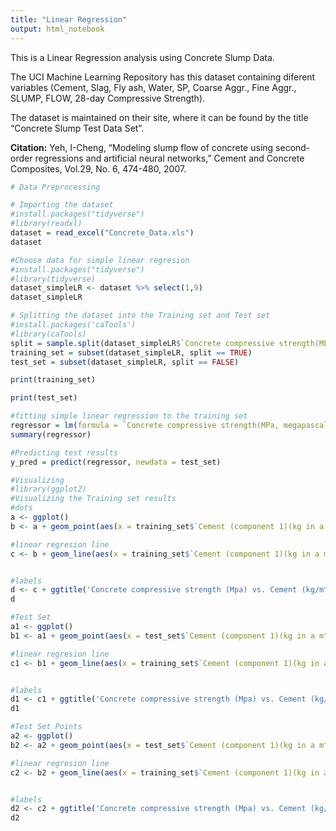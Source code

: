 ```yaml
---
title: "Linear Regression"
output: html_notebook
---
```

This is a Linear Regression analysis using Concrete Slump Data.

The UCI Machine Learning Repository has this dataset containing diferent variables (Cement, Slag, Fly ash, Water, SP, Coarse Aggr., Fine Aggr., SLUMP, FLOW, 28-day Compressive Strength). 

The dataset is maintained on their site, where it can be found by the title "Concrete Slump Test Data Set".

<b>Citation:</b>
Yeh, I-Cheng, "Modeling slump flow of concrete using second-order regressions and artificial neural networks," Cement and Concrete Composites, Vol.29, No. 6, 474-480, 2007.



```r
# Data Preprocessing

# Importing the dataset
#install.packages("tidyverse")
#library(readxl)
dataset = read_excel("Concrete_Data.xls")
dataset
```
```r
#Choose data for simple linear regresion
#install.packages("tidyverse")
#library(tidyverse)
dataset_simpleLR <- dataset %>% select(1,9)
dataset_simpleLR
```


```r

# Splitting the dataset into the Training set and Test set
#install.packages('caTools')
#library(caTools)
split = sample.split(dataset_simpleLR$`Concrete compressive strength(MPa, megapascals)`, SplitRatio = 0.8)
training_set = subset(dataset_simpleLR, split == TRUE)
test_set = subset(dataset_simpleLR, split == FALSE)

```
```r
print(training_set)
```
```r
print(test_set)
```
```r
#fitting simple linear regression to the training set
regressor = lm(formula = `Concrete compressive strength(MPa, megapascals)` ~ `Cement (component 1)(kg in a m^3 mixture)`, data = training_set)
summary(regressor)
```

```r
#Predicting test results
y_pred = predict(regressor, newdata = test_set)

```

```r
#Visualizing
#library(ggplot2)
#Visualizing the Training set results
#dots
a <- ggplot() 
b <- a + geom_point(aes(x = training_set$`Cement (component 1)(kg in a m^3 mixture)`, y = training_set$`Concrete compressive strength(MPa, megapascals)`),colour = 'red')

#linear regresion line
c <- b + geom_line(aes(x = training_set$`Cement (component 1)(kg in a m^3 mixture)`, y = predict(regressor, newdata = training_set)), colour = 'blue')


#labels
d <- c + ggtitle('Concrete compressive strength (Mpa) vs. Cement (kg/m^3)') + xlab('Cement (kg/m^3)') + ylab('Concrete compressive strength (Mpa)')
d
```
```r
#Test Set
a1 <- ggplot() 
b1 <- a1 + geom_point(aes(x = test_set$`Cement (component 1)(kg in a m^3 mixture)`, y = test_set$`Concrete compressive strength(MPa, megapascals)`),colour = 'red')

#linear regresion line
c1 <- b1 + geom_line(aes(x = training_set$`Cement (component 1)(kg in a m^3 mixture)`, y = predict(regressor, newdata = training_set)), colour = 'blue') 


#labels
d1 <- c1 + ggtitle('Concrete compressive strength (Mpa) vs. Cement (kg/m^3)') + xlab('Cement (kg/m^3)') + ylab('Concrete compressive strength (Mpa)')
d1
```
```r
#Test Set Points
a2 <- ggplot() 
b2 <- a2 + geom_point(aes(x = test_set$`Cement (component 1)(kg in a m^3 mixture)`, y = test_set$`Concrete compressive strength(MPa, megapascals)`),colour = 'red')

#linear regresion line
c2 <- b2 + geom_line(aes(x = training_set$`Cement (component 1)(kg in a m^3 mixture)`, y = predict(regressor, newdata = training_set)), colour = 'blue') + geom_point(aes(x = test_set$`Cement (component 1)(kg in a m^3 mixture)`, y = y_pred),colour = 'black')


#labels
d2 <- c2 + ggtitle('Concrete compressive strength (Mpa) vs. Cement (kg/m^3)') + xlab('Cement (kg/m^3)') + ylab('Concrete compressive strength (Mpa)')
d2
```


